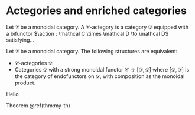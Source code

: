# Actegories and enriched categories {#actegories-enriched}

::: {.definition #def-actegory}
Let $\mathcal C$ be a monoidal category. A $\mathcal C$-actegory is a category $\mathcal D$ equipped with a bifunctor $\action : \mathcal C \times \mathcal D \to \mathcal D$ satisfying...
:::

::: {.proposition #prop-actegory-endofunctors}
Let $\mathcal C$ be a monoidal category. The following structures are equivalent:

- $\mathcal C$-actegories $\mathcal D$
- Categories $\mathcal D$ with a strong monoidal functor $\mathcal C \to [\mathcal D, \mathcal D]$ where $[\mathcal D, \mathcal D]$ is the category of endofunctors on $\mathcal D$, with composition as the monoidal product.
:::

::: {.theorem #my-th}
Hello
:::

Theorem \@ref(thm:my-th)
